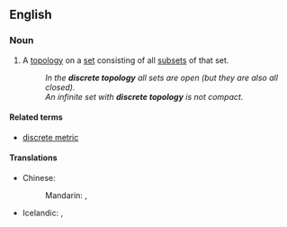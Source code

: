 ==English==

===Noun===
{{en-noun|discrete topologies}}

# {{lb|en|topology}} A [[topology]] on a [[set]] consisting of all [[subset]]s of that set.
#: ''In the '''discrete topology''' all sets are open (but they are also all closed).''
#: ''An infinite set with '''discrete topology''' is not compact.''

====Related terms====
* [[discrete metric]]

====Translations====
{{trans-top|topology on a set consisting of all subsets of that set}}
* Chinese:
*: Mandarin: {{t|cmn|[[離散]][[拓撲]]}}, {{t|cmn|[[离散]][[拓扑]]|tr=lísàn tuòpū}}
* Icelandic: {{t|is|sundurlaust grannmynstur|n}}, {{t|is|strjált grannmynstur|n}}
{{trans-mid}}
{{trans-bottom}}